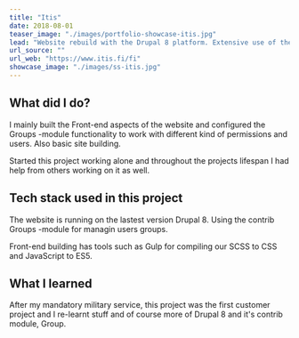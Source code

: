 ```yaml
---
title: "Itis"
date: 2018-08-01
teaser_image: "./images/portfolio-showcase-itis.jpg"
lead: "Website rebuild with the Drupal 8 platform. Extensive use of the Group contrib module."
url_source: ""
url_web: "https://www.itis.fi/fi"
showcase_image: "./images/ss-itis.jpg"
---
```

## What did I do?

I mainly built the Front-end aspects of the website and configured the Groups -module functionality to work with different kind of permissions and users. Also basic site building.

Started this project working alone and throughout the projects lifespan I had help from others working on it as well.

## Tech stack used in this project

The website is running on the lastest version Drupal 8. Using the contrib Groups -module for managin users groups.

Front-end building has tools such as Gulp for compiling our SCSS to CSS and JavaScript to ES5.

## What I learned

After my mandatory military service, this project was the first customer project and I re-learnt stuff and of course more of Drupal 8 and it's contrib module, Group.